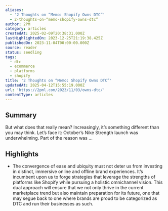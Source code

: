 ```yaml
---
aliases:
  - '2 Thoughts on “Memo: Shopify Owns DTC”'
  - 2-thoughts-on-“memo-shopify-owns-dtc”
author: 2PM
category: articles
createdAt: 2025-02-09T20:38:31.000Z
lastHighlightedOn: 2023-12-25T21:19:38.425Z
publishedOn: 2023-11-04T00:00:00.000Z
source: reader
status: seedling
tags:
  - dtc
  - ecommerce
  - platforms
  - shopify
title: '2 Thoughts on “Memo: Shopify Owns DTC”'
updatedAt: 2025-04-12T15:55:19.000Z
url: 'https://2pml.com/2023/11/03/owns-dtc/'
contentType: articles
---
```

## Summary

But what does that really mean? Increasingly, it’s something different than you may think. Let’s face it: October’s Nike Strength launch was underwhelming. Part of the reason was …

## Highlights

- The convergence of ease and ubiquity must not deter us from investing in distinct, immersive online and offline brand experiences. It’s incumbent upon us to forge strategies that leverage the strengths of platforms like Shopify while pursuing a holistic omnichannel vision. This dual approach will ensure that we not only thrive in the current marketplace trend but also maintain preparation for its future, one that may segue back to one where brands are proud to be categorized as DTC and run their businesses as such.
